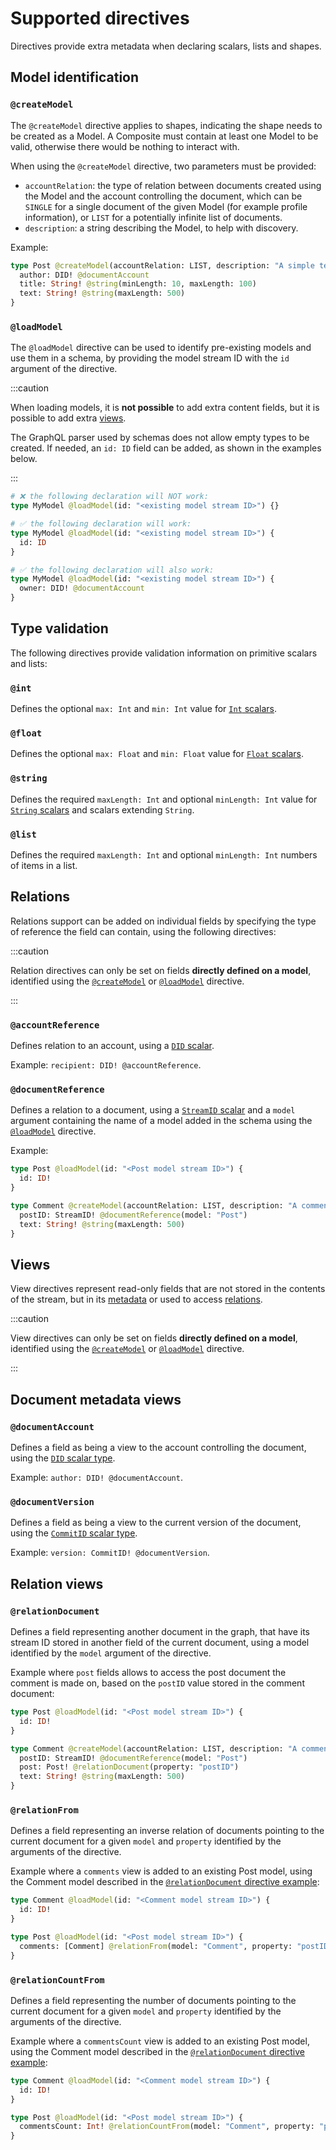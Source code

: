 # Supported directives

Directives provide extra metadata when declaring scalars, lists and shapes.

## Model identification

### `@createModel`

The `@createModel` directive applies to shapes, indicating the shape needs to be
created as a Model. A Composite must contain at least one Model to be valid,
otherwise there would be nothing to interact with.

When using the `@createModel` directive, two parameters must be provided:

- `accountRelation`: the type of relation between documents created using the
  Model and the account controlling the document, which can be `SINGLE` for a
  single document of the given Model (for example profile information), or
  `LIST` for a potentially infinite list of documents.
- `description`: a string describing the Model, to help with discovery.

Example:

```graphql
type Post @createModel(accountRelation: LIST, description: "A simple text post") {
  author: DID! @documentAccount
  title: String! @string(minLength: 10, maxLength: 100)
  text: String! @string(maxLength: 500)
}
```

### `@loadModel`

The `@loadModel` directive can be used to identify pre-existing models and use
them in a schema, by providing the model stream ID with the `id` argument of the
directive.

:::caution

When loading models, it is **not possible** to add extra content fields, but it
is possible to add extra [views](#views).

The GraphQL parser used by schemas does not allow empty types to be created. If
needed, an `id: ID` field can be added, as shown in the examples below.

:::

```graphql
# ❌ the following declaration will NOT work:
type MyModel @loadModel(id: "<existing model stream ID>") {}

# ✅ the following declaration will work:
type MyModel @loadModel(id: "<existing model stream ID>") {
  id: ID
}

# ✅ the following declaration will also work:
type MyModel @loadModel(id: "<existing model stream ID>") {
  owner: DID! @documentAccount
}
```

## Type validation

The following directives provide validation information on primitive scalars and
lists:

### `@int`

Defines the optional `max: Int` and `min: Int` value for
[`Int` scalars](./scalars.mdx#int).

### `@float`

Defines the optional `max: Float` and `min: Float` value for
[`Float` scalars](./scalars.mdx#float).

### `@string`

Defines the required `maxLength: Int` and optional `minLength: Int` value for
[`String` scalars](./scalars.mdx#string) and scalars extending `String`.

### `@list`

Defines the required `maxLength: Int` and optional `minLength: Int` numbers of
items in a list.

## Relations

Relations support can be added on individual fields by specifying the type of
reference the field can contain, using the following directives:

:::caution

Relation directives can only be set on fields **directly defined on a model**,
identified using the [`@createModel`](#createmodel) or
[`@loadModel`](#loadmodel) directive.

:::

### `@accountReference`

Defines relation to an account, using a [`DID` scalar](./scalars.mdx#did).

Example: `recipient: DID! @accountReference`.

### `@documentReference`

Defines a relation to a document, using a
[`StreamID` scalar](./scalars.mdx#streamid) and a `model` argument containing the
name of a model added in the schema using the [`@loadModel`](#loadmodel)
directive.

Example:

```graphql {2,6}
type Post @loadModel(id: "<Post model stream ID>") {
  id: ID!
}

type Comment @createModel(accountRelation: LIST, description: "A comment on a Post") {
  postID: StreamID! @documentReference(model: "Post")
  text: String! @string(maxLength: 500)
}
```

## Views

View directives represent read-only fields that are not stored in the contents
of the stream, but in its [metadata](#document-metadata-views) or used to access
[relations](#relation-views).

:::caution

View directives can only be set on fields **directly defined on a model**,
identified using the [`@createModel`](#createmodel) or
[`@loadModel`](#loadmodel) directive.

:::

## Document metadata views

### `@documentAccount`

Defines a field as being a view to the account controlling the document, using
the [`DID` scalar type](./scalars.mdx#did).

Example: `author: DID! @documentAccount`.

### `@documentVersion`

Defines a field as being a view to the current version of the document, using
the [`CommitID` scalar type](./scalars.mdx#commitid).

Example: `version: CommitID! @documentVersion`.

## Relation views

### `@relationDocument`

Defines a field representing another document in the graph, that have its stream
ID stored in another field of the current document, using a model identified by
the `model` argument of the directive.

Example where `post` fields allows to access the post document the comment is
made on, based on the `postID` value stored in the comment document:

```graphql {6,7}
type Post @loadModel(id: "<Post model stream ID>") {
  id: ID!
}

type Comment @createModel(accountRelation: LIST, description: "A comment on a Post") {
  postID: StreamID! @documentReference(model: "Post")
  post: Post! @relationDocument(property: "postID")
  text: String! @string(maxLength: 500)
}
```

### `@relationFrom`

Defines a field representing an inverse relation of documents pointing to the
current document for a given `model` and `property` identified by the arguments
of the directive.

Example where a `comments` view is added to an existing Post model, using the
Comment model described in the
[`@relationDocument` directive example](#relationdocument):

```graphql {6}
type Comment @loadModel(id: "<Comment model stream ID>") {
  id: ID!
}

type Post @loadModel(id: "<Post model stream ID>") {
  comments: [Comment] @relationFrom(model: "Comment", property: "postID")
}
```

### `@relationCountFrom`

Defines a field representing the number of documents pointing to the current
document for a given `model` and `property` identified by the arguments of the
directive.

Example where a `commentsCount` view is added to an existing Post model, using
the Comment model described in the
[`@relationDocument` directive example](#relationdocument):

```graphql {6}
type Comment @loadModel(id: "<Comment model stream ID>") {
  id: ID!
}

type Post @loadModel(id: "<Post model stream ID>") {
  commentsCount: Int! @relationCountFrom(model: "Comment", property: "postID")
}
```
